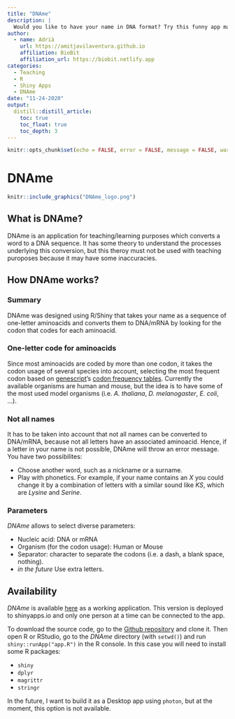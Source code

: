```yaml
---
title: "DNAme"
description: |
  Would you like to have your name in DNA format? Try this funny app made using R and Shiny that converts your name to a sequence of DNA or mRNA. To do so, DNAme takes each letter of your name as a one-letter code aminoacid and then, it looks for the codon that codes for that aminoacid. It is possible to choose between DNA or mRNA nucleotides, as well as, using the codon usage of diverse organisms. Nevertheless, there are some letters (i.e. B, Ç, J, U, X, ...) that are not associated to any aminoacid and hence, names containing these letters cannot be transformed to DNA nor mRNA.
author:
  - name: Adrià 
    url: https://amitjavilaventura.github.io
    affiliation: BioBit
    affiliation_url: https://biobit.netlify.app
categories:
  - Teaching
  - R
  - Shiny Apps
  - DNAme
date: "11-24-2020"
output: 
  distill::distill_article:
    toc: true
    toc_float: true
    toc_depth: 3
---
```


```r
knitr::opts_chunk$set(echo = FALSE, error = FALSE, message = FALSE, warning = FALSE, fig.align = "center")
```

# DNAme

```r
knitr::include_graphics("DNAme_logo.png")
```

## What is DNAme?

DNAme is an application for teaching/learning purposes which converts a word to a DNA sequence. It has some theory to understand the processes underlying this conversion, but this theroy must not be used with teaching puroposes because it may have some inaccuracies. 

## How DNAme works?

### Summary

DNAme was designed using R/Shiny that takes your name as a sequence of one-letter aminoacids and converts them to DNA/mRNA by looking for the codon that codes for each aminoacid.

### One-letter code for aminoacids

Since most aminoacids are coded by more than one codon, it takes the codon usage of several species into account, selecting the most frequent codon based on [genescript](https://www.genscript.com/)'s [codon frequency tables](https://www.genscript.com/tools/codon-frequency-table). Currently the available organisms are human and mouse, but the idea is to have some of the most used model organisms (i.e. *A. thaliana*, *D. melanogaster*, *E. coli*, ...).

### Not all names

It has to be taken into account that not all names can be converted to DNA/mRNA, because not all letters have an associated aminoacid. Hence, if a letter in your name is not possible, DNAme will throw an error message. You have two possibilites:

* Choose another word, such as a nickname or a surname.
* Play with phonetics. For example, if your name contains an *X* you could change it by a combination of letters with a similar sound like *KS*, which are *Lysine* and *Serine*.

### Parameters

*DNAme* allows to select diverse parameters:

* Nucleic acid: DNA or mRNA
* Organism (for the codon usage): Human or Mouse
* Separator: character to separate the codons (i.e. a dash, a blank space, nothing).
* *in the future* Use extra letters.

## Availability

*DNAme* is available [here](https://biobit.netlify.app/dname.html) as a working application. This version is deployed to shinyapps.io and only one person at a time can be connected to the app. 

To download the source code, go to the [Github repository](https://github.com/amitjavilaventura/DNAme) and clone it. Then open R or RStudio, go to the *DNAme* directory (with `setwd()`) and run `shiny::runApp("app.R")` in the R console. In this case you will need to install some R packages:

* `shiny`
* `dplyr`
* `magrittr`
* `stringr`

In the future, I want to build it as a Desktop app using `photon`, but at the moment, this option is not available.
